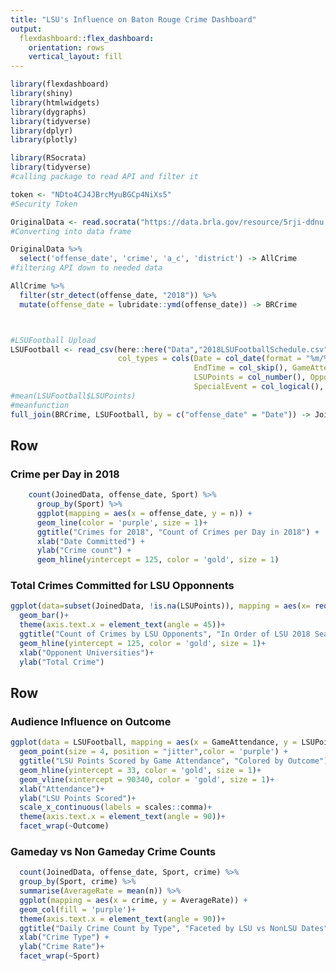 ```yaml
---
title: "LSU's Influence on Baton Rouge Crime Dashboard"
output: 
  flexdashboard::flex_dashboard:
    orientation: rows
    vertical_layout: fill
---
```


```r
library(flexdashboard)
library(shiny)
library(htmlwidgets)
library(dygraphs)
library(tidyverse)
library(dplyr)
library(plotly)
```


```r
library(RSocrata)
library(tidyverse)
#calling package to read API and filter it

token <- "NDto4CJ4JBrcMyuBGCp4NiXs5"
#Security Token

OriginalData <- read.socrata("https://data.brla.gov/resource/5rji-ddnu.json", app_token = token)
#Converting into data frame

OriginalData %>%
  select('offense_date', 'crime', 'a_c', 'district') -> AllCrime
#filtering API down to needed data

AllCrime %>%
  filter(str_detect(offense_date, "2018")) %>% 
  mutate(offense_date = lubridate::ymd(offense_date)) -> BRCrime



#LSUFootball Upload
LSUFootball <- read_csv(here::here("Data","2018LSUFootballSchedule.csv"),
                        col_types = cols(Date = col_date(format = "%m/%d/%Y"), 
                                         EndTime = col_skip(), GameAttendance = col_number(), 
                                         LSUPoints = col_number(), OpponentPoints = col_number(), 
                                         SpecialEvent = col_logical(), StartTime = col_skip()))
#mean(LSUFootball$LSUPoints)
#meanfunction
full_join(BRCrime, LSUFootball, by = c("offense_date" = "Date")) -> JoinedData
```


Row {data-width=600}
-----------------------------------------------------------------------

### Crime per Day in 2018

```r
    count(JoinedData, offense_date, Sport) %>%  
      group_by(Sport) %>% 
      ggplot(mapping = aes(x = offense_date, y = n)) +
      geom_line(color = 'purple', size = 1)+ 
      ggtitle("Crimes for 2018", "Count of Crimes per Day in 2018") +
      xlab("Date Committed") +
      ylab("Crime count") +
      geom_hline(yintercept = 125, color = 'gold', size = 1)
```

### Total Crimes Committed for LSU Opponnents

```r
ggplot(data=subset(JoinedData, !is.na(LSUPoints)), mapping = aes(x= reorder(Opponent, offense_date), fill=Outcome)) +
  geom_bar()+
  theme(axis.text.x = element_text(angle = 45))+
  ggtitle("Count of Crimes by LSU Opponents", "In Order of LSU 2018 Season")+
  geom_hline(yintercept = 125, color = 'gold', size = 1)+
  xlab("Opponent Universities")+
  ylab("Total Crime")
```

Row {data-width=400}
-----------------------------------------------------------------------

### Audience Influence on Outcome
```r
ggplot(data = LSUFootball, mapping = aes(x = GameAttendance, y = LSUPoints)) +
  geom_point(size = 4, position = "jitter",color = 'purple') +
  ggtitle("LSU Points Scored by Game Attendance", "Colored by Outcome")+
  geom_hline(yintercept = 33, color = 'gold', size = 1)+
  geom_vline(xintercept = 90340, color = 'gold', size = 1)+
  xlab("Attendance")+
  ylab("LSU Points Scored")+
  scale_x_continuous(labels = scales::comma)+
  theme(axis.text.x = element_text(angle = 90))+
  facet_wrap(~Outcome)
```

### Gameday vs Non Gameday Crime Counts

```r
  count(JoinedData, offense_date, Sport, crime) %>%  
  group_by(Sport, crime) %>% 
  summarise(AverageRate = mean(n)) %>% 
  ggplot(mapping = aes(x = crime, y = AverageRate)) +
  geom_col(fill = 'purple')+
  theme(axis.text.x = element_text(angle = 90))+
  ggtitle("Daily Crime Count by Type", "Faceted by LSU vs NonLSU Dates") +
  xlab("Crime Type") +
  ylab("Crime Rate")+
  facet_wrap(~Sport)
```

